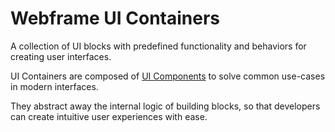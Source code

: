 # Webframe UI Containers

A collection of UI blocks with predefined functionality and behaviors for creating user interfaces.

UI Containers are composed of [UI Components](components) to solve common use-cases in modern interfaces.

They abstract away the internal logic of building blocks, so that developers can create intuitive user experiences with ease.
